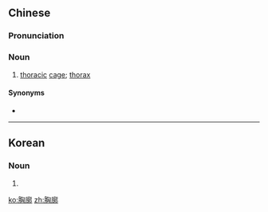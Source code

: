 ==Chinese==
{{zh-forms}}

===Pronunciation===
{{zh-pron
|m=xiōngkuò
|c=hung1 kwok3
|cat=n
}}

===Noun===
{{zh-noun}}

# {{lb|zh|anatomy}} [[thoracic]] [[cage]]; [[thorax]]

====Synonyms====
* {{zh-l|胸部}}

----

==Korean==
{{ko-hanjatab}}

===Noun===
{{ko-noun|hj|hangeul=흉곽}}

# {{hanja form of|흉곽|[[thorax]]}}

[[ko:胸廓]]
[[zh:胸廓]]